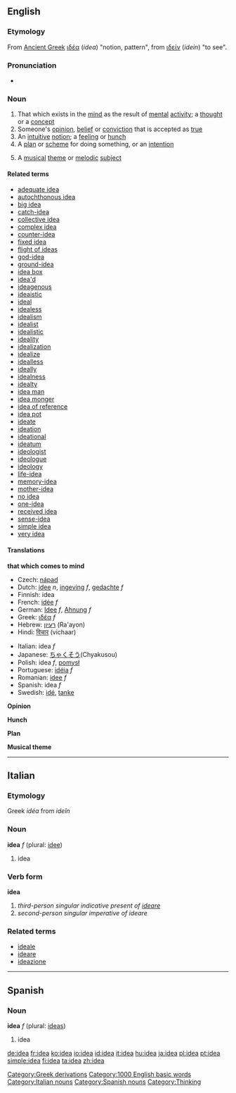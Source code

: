 ==English==

{{rank|electronic|sea|necessary|458|idea|reached|appeared|spoke}}

===Etymology===
From [[Ancient Greek]] [[ιδέα]] (''idea'') "notion, pattern", from [[ιδείν]] (''idein'') "to see".

===Pronunciation===
*{{audio|en-us-idea.ogg|Audio (US)}}

===Noun===
{{wikipedia}}
{{en-noun-reg}}

# That which exists in the [[mind]] as the result of [[mental]] [[activity]]; a [[thought]] or a [[concept]]
# Someone's [[opinion]], [[belief]] or [[conviction]] that is accepted as [[true]]
# An [[intuitive]] [[notion]]; a [[feeling]] or [[hunch]]
# A [[plan]] or [[scheme]] for doing something, or an [[intention]]
#{{music}} A [[musical]] [[theme]] or [[melodic]] [[subject]]

====Related terms====
*[[adequate idea]]
*[[autochthonous idea]]
*[[big idea]]
*[[catch-idea]]
*[[collective idea]]
*[[complex idea]]
*[[counter-idea]]
*[[fixed idea]]
*[[flight of ideas]]
*[[god-idea]]
*[[ground-idea]]
*[[idea box]]
*[[idea'd]]
*[[ideagenous]]
*[[ideaistic]]
*[[ideal]]<!-- ? -->
*[[idealess]]
*[[idealism]]
*[[idealist]]
*[[idealistic]]
*[[ideality]]
*[[idealization]]
*[[idealize]]
*[[idealless]]
*[[ideally]]
*[[idealness]]
*[[idealty]]
*[[idea man]]
*[[idea monger]]
*[[idea of reference]]
*[[idea pot]]
*[[ideate]]
*[[ideation]]
*[[ideational]]
*[[ideatum]]
*[[ideologist]]
*[[ideologue]]
*[[ideology]]
*[[life-idea]]
*[[memory-idea]]
*[[mother-idea]]
*[[no idea]]
*[[one-idea]]
*[[received idea]]
*[[sense-idea]]
*[[simple idea]]
*[[very idea]]

====Translations====
'''that which comes to mind'''
{{top}}
*Czech: [[nápad]] {{m}}
*Dutch: [[idee]] ''n'', [[ingeving]] ''f'', [[gedachte]] ''f''
*Finnish: idea
*French: [[idée]] ''f''
*German: [[Idee]] ''f'', [[Ahnung]] ''f''
*Greek: [[ιδέα]] ''f''
*Hebrew: [[רעיון]] (Ra'ayon) {{m}}
*Hindi: [[विचार]] (vichaar)
{{mid}}
*Italian: idea ''f''
*Japanese: [[ちゃくそう]](Chyakusou)
*Polish: idea ''f'', [[pomysł]] {{m}}
*Portuguese: [[idéia]] ''f''
*Romanian: [[idee]] ''f''
*Spanish: idea ''f''
*Swedish: [[idé]], [[tanke]]
{{bottom}}

'''Opinion'''
{{top}}
{{mid}}
{{bottom}}

'''Hunch'''
{{top}}
{{mid}}
{{bottom}}

'''Plan'''
{{top}}
{{mid}}
{{bottom}}

'''Musical theme'''
{{top}}
{{mid}}
{{bottom}}

----

==Italian==
===Etymology===
Greek ''idéa'' from ''ideîn''

===Noun===
'''idea''' ''f'' (plural: [[idee]])

# idea

===Verb form===
'''idea'''

# ''third-person singular indicative present of [[ideare]]''
# ''second-person singular imperative of ideare''

===Related terms===
*[[ideale]]
*[[ideare]]
*[[ideazione]]

----
==Spanish==
===Noun===
'''idea''' ''f'' (plural: [[ideas]])

# idea

[[Category:Greek derivations]]
[[Category:1000 English basic words]]

[[Category:Italian nouns]]
[[Category:Spanish nouns]]
[[Category:Thinking]]

[[de:idea]]
[[fr:idea]]
[[ko:idea]]
[[io:idea]]
[[id:idea]]
[[it:idea]]
[[hu:idea]]
[[ja:idea]]
[[pl:idea]]
[[pt:idea]]
[[simple:idea]]
[[fi:idea]]
[[ta:idea]]
[[zh:idea]]